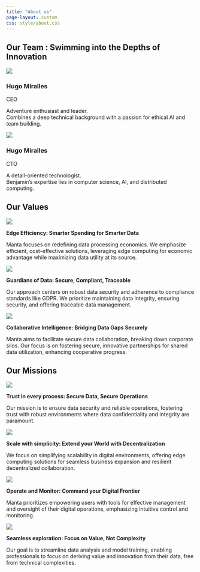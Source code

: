 ```yaml
---
title: "About us"
page-layout: custom
css: style/about.css
---
```


::: {.team}

## Our Team : Swimming into the Depths of Innovation

::: {.flex}

::: {.profile}
![](figures/ceo.jpg)

### Hugo Miralles
<span class="role">CEO</span>

Adventure enthusiast and leader.<br>Combines a deep technical background with a passion for ethical AI and team building.
:::

::: {.profile}
![](figures/cto.jpg)

### Hugo Miralles
<span class="role">CTO</span>

A detail-oriented technologist.<br>Benjamin's expertise lies in computer science, AI, and distributed computing.
:::
:::
:::

<!-- ## Advancing Beyond the Cloud: Unlocking Efficiency and Security -->
<!---->
<!-- - **Cost Efficiency** -->
<!---->
<!-- Conducting computations closer to the data source reduces costs associated with cloud processing and minimize energy consumption. -->
<!---->
<!-- - **Enhanced Data Security** -->
<!---->
<!-- Manta fortifies data privacy by decentralizing storage, to mitigate the risks associated with centralized data repositories. -->
<!---->
<!-- - **Environmental Impact** -->
<!---->
<!-- Our edge computing model significantly lowers energy usage compared to traditional cloud infrastructures. -->
<!---->
<!-- - **Improved Connectivity and Speed:** -->
<!---->
<!-- Experience real-time data processing with Manta's edge-based approach. -->

::: {.container}
::: {.values}

## Our Values

::: {.flex}
::: {.part}

![](figures/values1.png){class="filter-img"}

**Edge Efficiency: Smarter Spending for Smarter Data**

Manta focuses on redefining data processing economics. We emphasize efficient, cost-effective solutions, leveraging edge computing for economic advantage while maximizing data utility at its source.
:::

::: {.part}

![](figures/values2.png){class="filter-img"}

**Guardians of Data: Secure, Compliant, Traceable**

Our approach centers on robust data security and adherence to compliance standards like GDPR. We prioritize maintaining data integrity, ensuring security, and offering traceable data management.
:::

::: {.part}

![](figures/values3.png){class="filter-img"}

**Collaborative Intelligence: Bridging Data Gaps Securely**

Manta aims to facilitate secure data collaboration, breaking down corporate silos. Our focus is on fostering secure, innovative partnerships for shared data utilization, enhancing cooperative progress.
:::
:::
:::
:::


::: {.container}
::: {.missions}

## Our Missions

::: {.missions-items}
::: {.item}
![](figures/missions1.png)

**Trust in every process: Secure Data, Secure Operations**   

Our mission is to ensure data security and reliable operations, fostering trust with robust environments where data confidentiality and integrity are paramount.
:::

::: {.item}
![](figures/missions2.png)

**Scale with simplicity: Extend your World with Decentralization**

We focus on simplifying scalability in digital environments, offering edge computing solutions for seamless business expansion and resilient decentralized collaboration.
:::

::: {.item}
![](figures/missions3.png){class="special"}

**Operate and Monitor: Command your Digital Frontier**

Manta prioritizes empowering users with tools for effective management and oversight of their digital operations, emphasizing intuitive control and monitoring.
:::

::: {.item}
![](figures/missions4.png)

**Seamless exploration: Focus on Value, Not Complexity**

Our goal is to streamline data analysis and model training, enabling professionals to focus on deriving value and innovation from their data, free from technical complexities.
:::
:::
:::
:::
